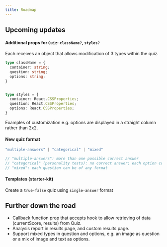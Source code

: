 ```yaml
---
title: Roadmap
---
```


## Upcoming updates

#### Additional props for `Quiz`: `className?`, `styles?`

Each receives an object that allows modification of 3 types within the quiz.

```ts
type className = {
  container: string;
  question: string;
  options: string;
}


type styles = {
  container: React.CSSProperties;
  question: React.CSSProperties;
  options: React.CSSProperties;
}
```

Examples of customization e.g. options are displayed in a straight column rather than 2x2.

#### New quiz format
```ts
"multiple-answers" | "categorical" | "mixed" 

// "multiple-answers": more than one possible correct answer
// "categorical" (personality tests): no correct answer; each option corresponds to a category and adds to a group-based score
// "mixed": each question can be of any format
```

#### Templates (starter-kit) 

Create a `true-false` quiz using `single-answer` format

## Further down the road
- Callback function prop that accepts hook to allow retrieving of data (currentScore, results) from Quiz.
- Analysis report in results page, and custom results page.
- Support mixed types in question and options, e.g. an image as question or a mix of image and text as options.